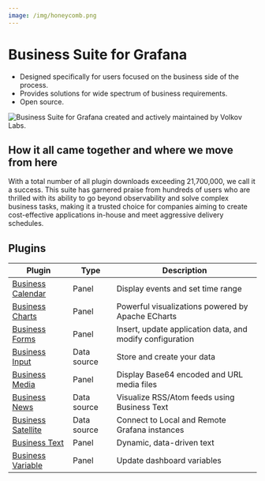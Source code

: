 ```yaml
---
image: /img/honeycomb.png
---
```



# Business Suite for Grafana

- Designed specifically for users focused on the business side of the process.
- Provides solutions for wide spectrum of business requirements.
- Open source.

<Image
  title="Business Suite for Grafana created and actively maintained by Volkov Labs."
  src="/img/honeycomb.png"
/>

## How it all came together and where we move from here

With a total number of all plugin downloads exceeding 21,700,000, we call it a success. This suite has garnered praise from hundreds of users who are thrilled with its ability to go beyond observability and solve complex business tasks, making it a trusted choice for companies aiming to create cost-effective applications in-house and meet aggressive delivery schedules.

<BlogPost id="business-suite-20240802" />

## Plugins

| Plugin                                            | Type        | Description                                               |
| ------------------------------------------------- | ----------- | --------------------------------------------------------- |
| [Business Calendar](business-calendar)            | Panel       | Display events and set time range                         |
| [Business Charts](business-charts)                | Panel       | Powerful visualizations powered by Apache ECharts         |
| [Business Forms](volkovlabs-form-panel)           | Panel       | Insert, update application data, and modify configuration |
| [Business Input](volkovlabs-static-datasource)    | Data source | Store and create your data                                |
| [Business Media](volkovlabs-image-panel)          | Panel       | Display Base64 encoded and URL media files                |
| [Business News](volkovlabs-rss-datasource)        | Data source | Visualize RSS/Atom feeds using Business Text              |
| [Business Satellite](volkovlabs-grapi-datasource) | Data source | Connect to Local and Remote Grafana instances             |
| [Business Text](business-text)                    | Panel       | Dynamic, data-driven text                                 |
| [Business Variable](volkovlabs-variable-panel)    | Panel       | Update dashboard variables                                |

<Feedback />
